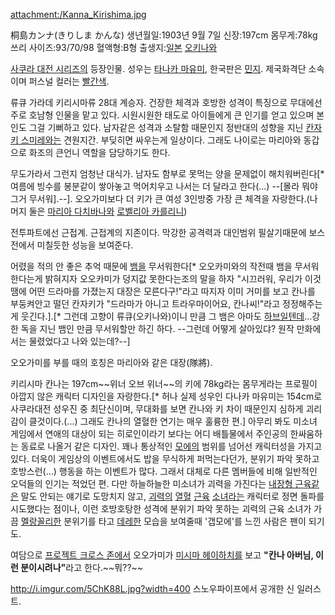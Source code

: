 attachment:/Kanna_Kirishima.jpg

桐島カンナ(きりしま かんな)
생년월일:1903년 9월 7일
신장:197cm
몸무게:78kg
쓰리 사이즈:93/70/98
혈액형:B형
출생지:[[일본]] [[오키나와]]

[[사쿠라 대전 시리즈]]의 등장인물. 성우는 [[타나카 마유미]], 한국판은 [[민지]].
제국화격단 소속이며 퍼스널 컬러는 [[빨간색]].

류큐 가라데 키리시마류 28대 계승자. 건장한 체격과 호방한 성격이 특징으로 무대에선 주로 호남형 인물을 맡고 있다. 시원시원한 태도로 아이들에게 큰 인기를 얻고 있으며 본인도 그걸 기뻐하고 있다. 남자같은 성격과 소탈함 때문인지 정반대의 성향을 지닌 [[칸자키 스미레]]와는 견원지간. 부딪히면 싸우는게 일상이다. 그래도 나이로는 마리아와 동갑으로 화조의 큰언니 역할을 담당하기도 한다.

무도가라서 그런지 엄청난 대식가. 남자도 함부로 못먹는 양을 문제없이 해치워버린다[* 여름에 빙수를 봉분같이 쌓아놓고 먹어치우고 나서는 더 달라고 한다(...) --[몰라 뭐야 그거 무서워].--].
오오가미보다 더 키가 큰 여성 3인방중 가장 큰 체격을 자랑한다.(나머지 둘은 [[마리아 다치바나]]와 [[로벨리아 카를리니]])

전투파트에선 근접계. 근접계의 지존이다. 막강한 공격력과 대인범위 필살기때문에 보스전에서 미칠듯한 성능을 보여준다.

어렸을 적의 안 좋은 추억 때문에 [[뱀]]을 무서워한다[* 오오카미와의 작전때 뱀을 무서워한다는게 밝혀지자 오오카미가 덩지값 못한다는조의 말을 하자 "시끄러워, 우리가 이것땜에 어떤 드라마를 가졌는지 대장은 모른다구!"라고 따지자 이미 거미를 보고 칸나를 부둥켜안고 떨던 칸자키가 "드라마가 아니고 트라우마이어요, 칸나씨!"라고 정정해주는게 웃긴다.].[* 그런데 고향이 류큐(오키나와)이니 만큼 그 뱀은 아마도 [[하브]]일텐데...강한 독을 지닌 뱀인 만큼 무서워할만 하긴 하다. --그런데 어떻게 살아있댜? 원작 만화에서는 물렸었다고 나와 있는데?--]

오오가미를 부를 때의 호칭은 마리아와 같은 대장(隊將).

키리시마 칸나는 197cm~~위너 오브 위너~~의 키에 78kg라는 몸무게라는 프로필이 아깝지 않은 캐릭터 디자인을 자랑한다.[* 허나 실제 성우인 다나카 마유미는 154cm로 사쿠라대전 성우진 중 최단신이며, 무대화를 보면 칸나와 키 차이 때문인지 심하게 괴리감이 클것이다.(...) 그래도 칸나의 열혈한 연기는 매우 훌륭한 편.] 아무리 봐도 미소녀 게임에서 연애의 대상이 되는 히로인이라기 보다는 어디 배틀물에서 주인공의 한싸움하는 동료로 나올거 같은 디자인. 꽤나 통상적인 [[모에]]의 범위를 넘어선 캐릭터성을 가지고 있다. 더욱이 게임상의 이벤트에서도 밥을 무식하게 퍼먹는다던가, 분위기 파악 못하고 호방스런(...) 행동을 하는 이벤트가 많다. 그래서 대체로 다른 멤버들에 비해 일반적인 오덕들의 인기는 적었던 편. 다만 하늘하늘한 미소녀가 괴력을 가진다는 [[내장형 근육]]같은 말도 안되는 얘기로 도망치지 않고, [[괴력]]의 [[열혈]] [[근육]] [[소녀]]라는 캐릭터로 정면 돌파를 시도했다는 점이나, 이런 호방호탕한 성격에 분위기 파악 못하는 괴력의 근육 소녀가 가끔 [[멜랑꼴리]]한 분위기를 타고 [[데레]]한 모습을 보여줄때 '갭모에'를 느낀 사람은 팬이 되기도.   

여담으로 [[프로젝트 크로스 존]]에서 오오가미가 [[미시마 헤이하치]]를 보고 '''"칸나 아버님, 이런 분이시려나"'''라고 한다.~~뭐??~~

http://i.imgur.com/5ChK88L.jpg?width=400
스노우파이프에서 공개한 신 일러스트.
